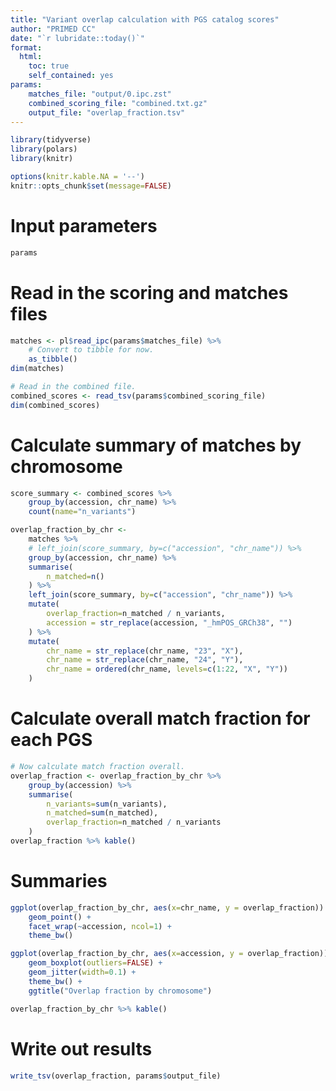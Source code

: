 ```yaml
---
title: "Variant overlap calculation with PGS catalog scores"
author: "PRIMED CC"
date: "`r lubridate::today()`"
format:
  html:
    toc: true
    self_contained: yes
params:
    matches_file: "output/0.ipc.zst"
    combined_scoring_file: "combined.txt.gz"
    output_file: "overlap_fraction.tsv"
---
```


```r
library(tidyverse)
library(polars)
library(knitr)

options(knitr.kable.NA = '--')
knitr::opts_chunk$set(message=FALSE)
```

# Input parameters

```r
params
```
# Read in the scoring and matches files

```r
matches <- pl$read_ipc(params$matches_file) %>%
    # Convert to tibble for now.
    as_tibble()
dim(matches)

# Read in the combined file.
combined_scores <- read_tsv(params$combined_scoring_file)
dim(combined_scores)
```

# Calculate summary of matches by chromosome
```r
score_summary <- combined_scores %>%
    group_by(accession, chr_name) %>%
    count(name="n_variants")

overlap_fraction_by_chr <-
    matches %>%
    # left_join(score_summary, by=c("accession", "chr_name")) %>%
    group_by(accession, chr_name) %>%
    summarise(
        n_matched=n()
    ) %>%
    left_join(score_summary, by=c("accession", "chr_name")) %>%
    mutate(
        overlap_fraction=n_matched / n_variants,
        accession = str_replace(accession, "_hmPOS_GRCh38", "")
    ) %>%
    mutate(
        chr_name = str_replace(chr_name, "23", "X"),
        chr_name = str_replace(chr_name, "24", "Y"),
        chr_name = ordered(chr_name, levels=c(1:22, "X", "Y"))
    )
```

# Calculate overall match fraction for each PGS

```r
# Now calculate match fraction overall.
overlap_fraction <- overlap_fraction_by_chr %>%
    group_by(accession) %>%
    summarise(
        n_variants=sum(n_variants),
        n_matched=sum(n_matched),
        overlap_fraction=n_matched / n_variants
    )
overlap_fraction %>% kable()
```

# Summaries

```r
ggplot(overlap_fraction_by_chr, aes(x=chr_name, y = overlap_fraction)) +
    geom_point() +
    facet_wrap(~accession, ncol=1) +
    theme_bw()

ggplot(overlap_fraction_by_chr, aes(x=accession, y = overlap_fraction)) +
    geom_boxplot(outliers=FALSE) +
    geom_jitter(width=0.1) +
    theme_bw() +
    ggtitle("Overlap fraction by chromosome")

overlap_fraction_by_chr %>% kable()
```


# Write out results
```r
write_tsv(overlap_fraction, params$output_file)
```
